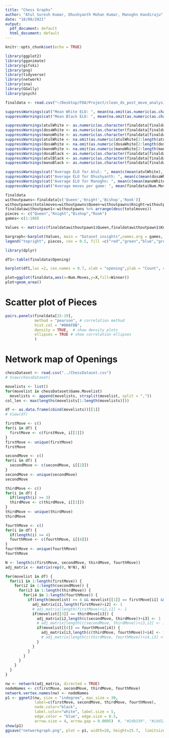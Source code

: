 ```yaml
---
title: "Chess Graphs"
author: "Atul Suresh Kumar, Dhushyanth Mohan Kumar, Manoghn Kandiraju"
date: "18/08/2021"
output:
  pdf_document: default
  html_document: default
---
```


```r
knitr::opts_chunk$set(echo = TRUE)
```

```r
library(ggplot2)
library(gganimate)
library(gifski)
library(png)
library(tidyverse)
library(network)
library(sna)
library(GGally)
library(psych)

finaldata <- read.csv("~/Desktop/FDA/Project/clean_ds_post_move_analysis.csv")
```

```r
suppressWarnings(cat("Mean White ELO: ", mean(na.omit(as.numeric(as.character(finaldata$White.ELO)))), "\n"))
suppressWarnings(cat("Mean Black ELO: ", mean(na.omit(as.numeric(as.character(finaldata$Black.ELO)))), "\n\n"))

suppressWarnings(atulWhite <- as.numeric(as.character(finaldata[finaldata$White == "Atul17",]$White.ELO)))
suppressWarnings(dosaWhite <- as.numeric(as.character(finaldata[finaldata$White == "dosa15",]$White.ELO)))
suppressWarnings(manoWhite <- as.numeric(as.character(finaldata[finaldata$White == "manoghn",]$White.ELO)))
suppressWarnings(atulWhite <- na.omit(as.numeric(atulWhite[2:length(atulWhite)])))
suppressWarnings(dosaWhite <- na.omit(as.numeric(dosaWhite[2:length(dosaWhite)])))
suppressWarnings(manoWhite <- na.omit(as.numeric(manoWhite[2:length(manoWhite)])))
suppressWarnings(dosaBlack <- as.numeric(as.character(finaldata[finaldata$Black == "dosa15",]$Black.ELO)))
suppressWarnings(atulBlack <- as.numeric(as.character(finaldata[finaldata$Black == "Atul17",]$Black.ELO)))
suppressWarnings(manoBlack <- as.numeric(as.character(finaldata[finaldata$Black == "manoghn",]$Black.ELO)))

suppressWarnings(cat("Average ELO for Atul: ", mean(c(mean(atulWhite), mean(atulBlack))), "\n"))
suppressWarnings(cat("Average ELO for Dhushyanth: ", mean(c(mean(dosaWhite), mean(dosaBlack))), "\n"))
suppressWarnings(cat("Average ELO for Manoghn: ", mean(c(mean(manoWhite), mean(manoBlack))), "\n"))
suppressWarnings(cat("Average moves per game: ", mean(finaldata$Num.Moves), "\n"))
```

```r
finaldata
withoutpawns<-finaldata[c('Queen','Knight','Bishop','Rook')]
withoutpawns$totalmoves=withoutpawns$Queen+withoutpawns$Knight+withoutpawns$Bishop+withoutpawns$Rook
finaldatawithoutpawn1<-withoutpawns %>% arrange(desc(totalmoves))
pieces <- c("Queen","Knight","Bishop","Rook")
games<-c(1:108)

Values <- matrix(c(finaldatawithoutpawn1$Queen,finaldatawithoutpawn1$Knight,finaldatawithoutpawn1$Bishop,finaldatawithoutpawn1$Rook), nrow = 4, ncol = 108, byrow = TRUE)

bargraph<-barplot(Values, main = "Dataset insights",names.arg = games, xlab = "games", ylab = "moves count", col = c("red","green","blue","grey"))
legend("topright", pieces, cex = 0.5, fill =c("red","green","blue","grey"))
```

```r
library(dplyr)

df1<-table(finaldata$Opening)

barplot(df1,las =2, cex.names = 0.7, xlab = "opening",ylab = "Count", col = rep(c("red", "cyan", "green", "yellow", "blue"), 22))
```

```r
plot=ggplot(finaldata,aes(x=Num.Moves,y=X,fill=Winner))
plot+geom_area()
```

# Scatter plot of Pieces
```r
pairs.panels(finaldata[15:19], 
             method = "pearson", # correlation method
             hist.col = "#00AFBB",
             density = TRUE,  # show density plots
             ellipses = TRUE # show correlation ellipses
             )
```

# Network map of Openings
```r
chessDataset <- read.csv("../ChessDataset.csv")
# View(chessDataset)

movelists <- list()
for(movelist in chessDataset$Game.Movelist)
  movelists <- append(movelists, strsplit(movelist, split = ","))
col_len <- max(lengths(movelists[1:length(movelists)]))

df <- as.data.frame(cbind(movelists))[[1]]
# View(df)

firstMove <- c()
for(i in df) {
  firstMove <- c(firstMove, i[[1]])
}
firstMove <- unique(firstMove)
firstMove

secondMove <- c()
for(i in df) {
  secondMove <- c(secondMove, i[[2]])
}
secondMove <- unique(secondMove)
secondMove

thirdMove <- c()
for(i in df) {
  if(length(i) >= 3)
  thirdMove <- c(thirdMove, i[[3]])
}
thirdMove <- unique(thirdMove)
thirdMove

fourthMove <- c()
for(i in df) {
  if(length(i) >= 4)
  fourthMove <- c(fourthMove, i[[4]])
}
fourthMove <- unique(fourthMove)
fourthMove

N <- length(c(firstMove, secondMove, thirdMove, fourthMove))
adj_matrix <- matrix(rep(0, N*N), N)

for(movelist in df) {
  for(i1 in 1:length(firstMove)) {
    for(i2 in 1:length(secondMove)) {
      for(i3 in 1:length(thirdMove)) {
        for(i4 in 1:length(fourthMove)) {
          if(length(movelist) >= 4 && movelist[[1]] == firstMove[i1] && movelist[[2]] == secondMove[i2]) {
            adj_matrix[i1,length(firstMove)+i2] <- 1
            # adj_matrix[length(firstMove)+i2,i1] <- 1
            if(movelist[[3]] == thirdMove[i3]) {
              adj_matrix[i2,length(c(secondMove, thirdMove))+i3] <- 1
              # adj_matrix[length(c(secondMove, thirdMove))+i3,i2] <- 1
              if(movelist[[4]] == fourthMove[i4]) {
                adj_matrix[i3,length(c(thirdMove, fourthMove))+i4] <- 1
                # adj_matrix[length(c(thirdMove, fourthMove))+i4,i3] <- 1
              }
            }
          }
        }
      }
    }
  }
}

nw <- network(adj_matrix, directed = TRUE)
nodeNames <- c(firstMove, secondMove, thirdMove, fourthMove)
network.vertex.names(nw) <- nodeNames
p1 <- ggnet2(nw, size = "indegree", max_size = 30, 
             label=c(firstMove, secondMove, thirdMove, fourthMove), 
             node.color="black", 
             label.color="white", label.size = 5, 
             edge.color = "blue", edge.size = 0.5,
             arrow.size = 4, arrow.gap = 0.0005)  #, "#2db339", "#1dd12e", "#0ced21"
show(p1)
ggsave("networkgraph.png", plot = p1, width=20, height=25.7,  limitsize = FALSE)
```



